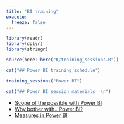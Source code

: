 ---
title: "BI training"
execute: 
  freeze: false
---

```{r}
library(readr)
library(dplyr)
library(stringr)

source(here::here("R/training_sessions.R"))

cat("## Power BI training schedule")
```

```{r}
training_sessions("Power BI") 
```

```{r}
cat("## Power BI session materials  \n")


```

- [Scope of the possible with Power BI](bi_training/scope_of_the_possible_with_power_bi.qmd)
+ [Why bother with...Power BI?](bi_training/why_bother_with_power_bi.qmd)
+ [Measures in Power BI](bi_training/measures_in_power_bi.qmd)

